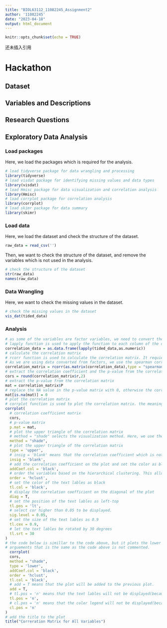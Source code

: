 ```yaml
---
title: "BIOL63112_11082245_Assignment2"
author: '11082245'
date: "2023-04-18"
output: html_document
---
```


```r
knitr::opts_chunk$set(echo = TRUE)
```

还未插入引用

# Hackathon

## Dataset



## Variables and Descriptions



## Research Questions


## Exploratory Data Analysis

### Load packages

Here, we load the packages which is required for the analysis.

```r
# load tidyverse package for data wrangling and processing
library(tidyverse)
# load visdat package for identifying missing values and data types
library(visdat)
# load Hmisc package for data visualization and correlation analysis
library(Hmisc)
# load corrplot package for correlation analysis
library(corrplot)
# load skimr package for data summary
library(skimr)
```

### Load data

Here, we load the dataset and check the structure of the dataset.

```r
raw_data = read_csv('')
```

Then, we want to check the structure of the dataset, and remove the variables which is not used in the analysis.

```r
# check the structure of the dataset
str(raw_data)
names(raw_data)
```


### Data Wrangling

Here, we want to check the missing values in the dataset.

```r
# check the missing values in the dataset
vis_dat(tided_data)
```


### Analysis


```r
# as some of the variables are factor variables, we need to convert them to numeric variables before we calculate the correlation matrix.
# lapply function is used to apply the function to each column of the dataset. Here, we use the as.numeric function to convert the factor variables to numeric variables.
correlation_data = as.data.frame(lapply(tided_data,as.numeric))
# calculate the correlation matrix
# rcorr function is used to calculate the correlation matrix. It requies the input to be a matrix, therefore, we use the as.matrix function to convert the dataset to a matrix.
# As we are using data converted from factors, we use the spearman correlation instead of pearson correlation to calculate the correlation matrix.
correlation_matrix = rcorr(as.matrix(correlation_data),type = "spearman")
# extract the correlation coefficient and the p-value from the correlation matrix, and round the correlation coefficient to 2 decimal places(There is not enough room for longer decimal places in the plot).
cors = round(correlation_matrix$r,2)
# extract the p-value from the correlation matrix
mat = correlation_matrix$P
# replace the NA value in the p-value matrix with 0, otherwise the corrplot function will retuen an error.
mat[is.na(mat)] = 0
# plot the correlation matrix
# corrplot function is used to plot the correlation matrix. the meaning of each parameter can be found in the corrplot package using ?corrplot.
corrplot(
  # correlation coefficient matrix
  cors,
  # p-value matrix
  p.mat = mat,
  # plot the upper triangle of the correlation matrix
  # method = "shade" selects the visualization method. Here, we use the shade method(simplely because it looks better than the other methods).
  method = "shade",
  # plot the upper triangle of the correlation matrix
  type = 'upper',
  # insig = 'blank' means that the correlation coefficient which is not significant will be displayed as blank.
  insig = 'blank',
  # add the correlation coefficient on the plot and set the color as black
  addCoef.col = 'black',
  # order the variables based on the hierarchical clustering. This allows us to see the relationship between the variables more clearly.
  order = 'hclust',
  # set the color of the text lables as black
  tl.col = 'black',
  # display the correlation coefficient on the diagonal of the plot
  diag = T,
  # set the position of the text lables as left-top
  tl.pos = 'lt',
  # select cor higher than 0.05 to be displayed.
  sig.level = 0.05,
  # set the size of the text lables as 0.9
  tl.cex = 0.9,
  # let the text lables be rotated by 30 degrees
  tl.srt = 30
) 
# the code below is simillar to the code above, but it plots the lower triangle of the correlation matrix.
# arguements that is the same as the code above is not commented.
  corrplot(
  cors,
  method = "shade",
  type = 'lower',
  addCoef.col = 'black',
  order = 'hclust',
  tl.col = 'black',
  # add = T means that the plot will be added to the previous plot.
  add = T,
  # tl.pos = 'n' means that the text lables will not be displayed(because it's already displayed in the previous plot).
  tl.pos = 'n',
  # cl.pos = 'n' means that the color legend will not be displayed(because it's already displayed in the previous plot).
  cl.pos = 'n'
)
# add the title to the plot
title("Correration Matrix for All Variables")
```

